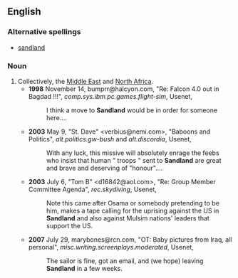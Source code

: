 ==English==
===Alternative spellings===
*[[sandland]]
===Noun===
{{en-noun|-|sg=[[sand|Sand]][[land]]}}
#Collectively, the [[Middle East]] and [[North Africa]].
#*'''1998''' November 14, bumprr@halcyon.com, "Re: Falcon 4.0 out in Bagdad !!!", ''comp.sys.ibm.pc.games.flight-sim'', Usenet,
#*:I think a move to '''Sandland''' would be in order for someone here....
#*'''2003''' May 9, "St. Dave" <verbius@nemi.com>, "Baboons and Politics", ''alt.politics.gw-bush'' and ''alt.discordia'', Usenet,
#*:With any luck, this missive will absolutely enrage the feebs who insist that human "&nbsp;troops&nbsp;" sent to '''Sandland''' are great and brave and deserving of "honour"....
#*'''2003''' July 6, "Tom B" <d16842@aol.com>, "Re: Group Member Committee Agenda", ''rec.skydiving'', Usenet,
#*:Note this came after Osama or somebody pretending to be him, makes a tape calling for the uprising against the US in '''Sandland''' and also against Mulsim nations' leaders that support the US.
#*'''2007''' July 29, marybones@rcn.com, "OT: Baby pictures from Iraq, all personal", ''misc.writing.screenplays.moderated'', Usenet,
#*:The sailor is fine, got an email, and (we hope) leaving '''Sandland''' in a few weeks.